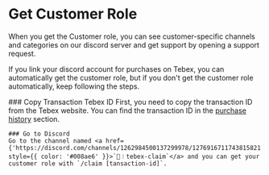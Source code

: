 
# Get Customer Role

When you get the Customer role, you can see customer-specific channels and categories on our discord server and get support by opening a support request.

If you link your discord account for purchases on Tebex, you can automatically get the customer role, but if you don't get the customer role automatically, keep following the steps.

<Steps>
    ### Copy Transaction Tebex ID
    First, you need to copy the transaction ID from the Tebex website. You can find the transaction ID in the <a href={'https://checkout.tebex.io/payment-history/login'} style={{ color: '#008ae6' }}>purchase history</a> section.
    
    ### Go to Discord
    Go to the channel named <a href={'https://discord.com/channels/1262984500137299978/1276916711743815821'} style={{ color: '#008ae6' }}>`🐻︱tebex-claim`</a> and you can get your customer role with `/claim [tansaction-id]`.
</Steps>